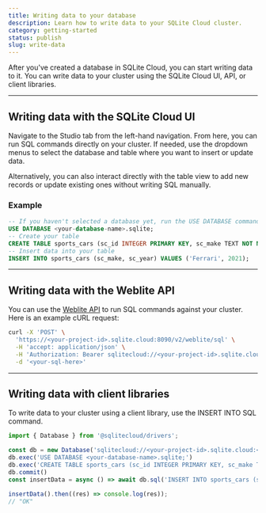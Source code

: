 ```yaml
---
title: Writing data to your database
description: Learn how to write data to your SQLite Cloud cluster.
category: getting-started
status: publish
slug: write-data
---
```


After you've created a database in SQLite Cloud, you can start writing data to it. You can write data to your cluster using the SQLite Cloud UI, API, or client libraries.

---

## Writing data with the SQLite Cloud UI
Navigate to the Studio tab from the left-hand navigation. From here, you can run SQL commands directly on your cluster.
If needed, use the dropdown menus to select the database and table where you want to insert or update data.

Alternatively, you can also interact directly with the table view to add new records or update existing ones without writing SQL manually.


<VideoPlayer src={studioInsert} />

### Example
```sql
-- If you haven't selected a database yet, run the USE DATABASE command
USE DATABASE <your-database-name>.sqlite; 
-- Create your table
CREATE TABLE sports_cars (sc_id INTEGER PRIMARY KEY, sc_make TEXT NOT NULL, sc_year INTEGER NOT NULL);
-- Insert data into your table
INSERT INTO sports_cars (sc_make, sc_year) VALUES ('Ferrari', 2021);
```

---

## Writing data with the Weblite API
You can use the [Weblite API](/docs/weblite) to run SQL commands against your cluster. Here is an example cURL request:

```bash
curl -X 'POST' \
  'https://<your-project-id>.sqlite.cloud:8090/v2/weblite/sql' \
  -H 'accept: application/json' \
  -H 'Authorization: Bearer sqlitecloud://<your-project-id>.sqlite.cloud:8860?apikey=<your-api-key>' \
  -d '<your-sql-here>'
```

---

## Writing data with client libraries
To write data to your cluster using a client library, use the INSERT INTO SQL command. 

```javascript
import { Database } from '@sqlitecloud/drivers';

const db = new Database('sqlitecloud://<your-project-id>.sqlite.cloud:<your-host-port>?apikey=<your-api-key>')
db.exec('USE DATABASE <your-database-name>.sqlite;')
db.exec('CREATE TABLE sports_cars (sc_id INTEGER PRIMARY KEY, sc_make TEXT NOT NULL, sc_year INTEGER NOT NULL);')
db.commit()
const insertData = async () => await db.sql('INSERT INTO sports_cars (sc_make, sc_year) VALUES (?, ?)', 'Ferrari', 2021);

insertData().then((res) => console.log(res));
// "OK"
```

